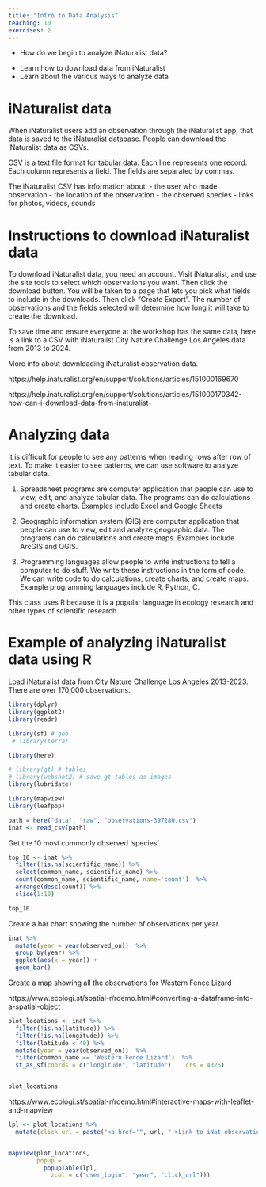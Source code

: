 ```yaml
---
title: "Intro to Data Analysis"
teaching: 10
exercises: 2
---
```


:::::::::::::::::::::::::::::::::::::: questions 

- How do we begin to analyze iNaturalist data?

::::::::::::::::::::::::::::::::::::::::::::::::

::::::::::::::::::::::::::::::::::::: objectives

- Learn how to download data from iNaturalist
- Learn about the various ways to analyze data

::::::::::::::::::::::::::::::::::::::::::::::::


# iNaturalist data

When iNaturalist users add an observation through the iNaturalist app, that data is saved to the iNaturalist database. People can download the iNaturalist data as CSVs.

CSV is a text file format for tabular data. Each line represents one  record. Each column represents a field. The fields are separated by commas.

The iNaturalist CSV has information about:
- the user who made observation
- the location of the observation
- the observed species
- links for photos, videos, sounds

# Instructions to download iNaturalist data 

To download iNaturalist data, you need an account. Visit iNaturalist, and use the site tools to select which observations you want. Then click the download button. You will be taken to a page that lets you pick what fields to include in the downloads. Then click "Create Export". The number of observations and the fields selected will determine how long it will take to create the download. 

To save time and ensure everyone at the workshop has the same data, here is a link to a CSV with iNaturalist City Nature Challenge Los Angeles data from 2013 to 2024. 

More info about  downloading iNaturalist observation data. 

https://help.inaturalist.org/en/support/solutions/articles/151000169670

https://help.inaturalist.org/en/support/solutions/articles/151000170342-how-can-i-download-data-from-inaturalist-

# Analyzing data

It is difficult for people to see any patterns when reading rows after row of text. To make it easier to see patterns, we can use software to analyze tabular data.

1) Spreadsheet programs are computer application that people can use to view, edit, and analyze tabular data. The programs can do calculations and create charts. Examples include Excel and Google Sheets

2) Geographic information system (GIS) are computer application that people can use to view, edit and analyze geographic data. The programs can do  calculations and create maps. Examples include ArcGIS and QGIS.

3) Programming languages allow people to write instructions to tell a computer to do stuff. We write these instructions in the form of code. We can write code to do calculations, create charts, and create maps. Example programming languages include  R, Python, C.

This class uses R because it is a popular language in ecology research and other types of scientific research.

# Example of analyzing iNaturalist data using R


Load iNaturalist data from City Nature Challenge Los Angeles 2013-2023. There are over 170,000 observations.

```r
library(dplyr)
library(ggplot2)
library(readr)

library(sf) # geo
 # library(terra)

library(here)

# library(gt) # tables
# library(webshot2) # save gt tables as images
library(lubridate)

library(mapview)
library(leafpop)

```
```r
path = here("data", "raw", "observations-397280.csv")
inat <- read_csv(path)
```

Get the 10 most commonly observed 'species'.

```r
top_10 <- inat %>% 
  filter(!is.na(scientific_name)) %>%
  select(common_name, scientific_name) %>% 
  count(common_name, scientific_name, name='count')  %>%
  arrange(desc(count)) %>% 
  slice(1:10) 

top_10
```




Create a bar chart showing the number of observations per year.

```r

inat %>% 
  mutate(year = year(observed_on))  %>%
  group_by(year) %>% 
  ggplot(aes(x = year)) +
  geom_bar()

```

Create a map showing all the observations for Western Fence Lizard

https://www.ecologi.st/spatial-r/rdemo.html#converting-a-dataframe-into-a-spatial-object

```r
plot_locations <- inat %>%
  filter(!is.na(latitude)) %>%
  filter(!is.na(longitude)) %>%
  filter(latitude < 40) %>%
  mutate(year = year(observed_on))  %>%
  filter(common_name == 'Western Fence Lizard')  %>%
  st_as_sf(coords = c("longitude", "latitude"),   crs = 4326)


plot_locations
```
  
https://www.ecologi.st/spatial-r/rdemo.html#interactive-maps-with-leaflet-and-mapview

```r


lpl <- plot_locations %>%
  mutate(click_url = paste("<a href='", url, "'>Link to iNat observation</a>"))


mapview(plot_locations, 
        popup = 
          popupTable(lpl,
            zcol = c("user_login", "year", "click_url")))
```

